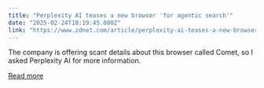 ```yaml
---
title: "Perplexity AI teases a new browser 'for agentic search'"
date: "2025-02-24T18:19:45.000Z"
link: "https://www.zdnet.com/article/perplexity-ai-teases-a-new-browser-for-agentic-search/"
---
```


The company is offering scant details about this browser called Comet, so I asked Perplexity AI for more information.

[Read more](https://www.zdnet.com/article/perplexity-ai-teases-a-new-browser-for-agentic-search/)
